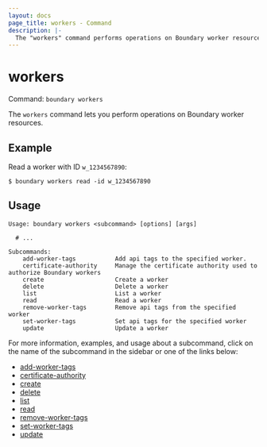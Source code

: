 ```yaml
---
layout: docs
page_title: workers - Command
description: |-
  The "workers" command performs operations on Boundary worker resources.
---
```


# workers

Command: `boundary workers`

The `workers` command lets you perform operations on Boundary worker resources.

## Example

Read a worker with ID `w_1234567890`:

```shell-session
$ boundary workers read -id w_1234567890
```

## Usage

<CodeBlockConfig hideClipboard>

```shell-session
Usage: boundary workers <subcommand> [options] [args]

  # ...

Subcommands:
    add-worker-tags           Add api tags to the specified worker.
    certificate-authority     Manage the certificate authority used to authorize Boundary workers
    create                    Create a worker
    delete                    Delete a worker
    list                      List a worker
    read                      Read a worker
    remove-worker-tags        Remove api tags from the specified worker
    set-worker-tags           Set api tags for the specified worker
    update                    Update a worker
```

</CodeBlockConfig>

For more information, examples, and usage about a subcommand, click on the name
of the subcommand in the sidebar or one of the links below:

- [add-worker-tags](/boundary/docs/api-clients/commands/workers/add-worker-tags)
- [certificate-authority](/boundary/docs/api-clients/commands/workers/certificate-authority)
- [create](/boundary/docs/api-clients/commands/workers/create)
- [delete](/boundary/docs/api-clients/commands/workers/delete)
- [list](/boundary/docs/api-clients/commands/workers/list)
- [read](/boundary/docs/api-clients/commands/workers/read)
- [remove-worker-tags](/boundary/docs/api-clients/commands/workers/remove-worker-tags)
- [set-worker-tags](/boundary/docs/api-clients/commands/workers/set-worker-tags)
- [update](/boundary/docs/api-clients/commands/workers/update)